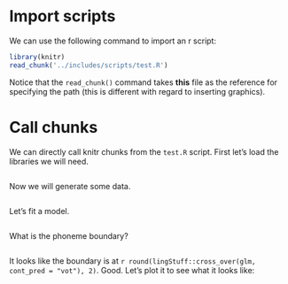 \chapter{Sourcing .R files\label{conclusión}}

# Import scripts

We can use the following command to import an r script: 

```r
library(knitr)
read_chunk('../includes/scripts/test.R')
```

Notice that the `read_chunk()` command takes **this** file as the reference for specifying the path (this is different with regard to inserting graphics). 

# Call chunks

We can directly call knitr chunks from the `test.R` script. 
First let's load the libraries we will need.

```r
```

Now we will generate some data.

```r
```

Let's fit a model. 

```r
```

What is the phoneme boundary?

```r
```

It looks like the boundary is at `r round(lingStuff::cross_over(glm, cont_pred = "vot"), 2)`. 
Good. 
Let's plot it to see what it looks like:

```r
```
